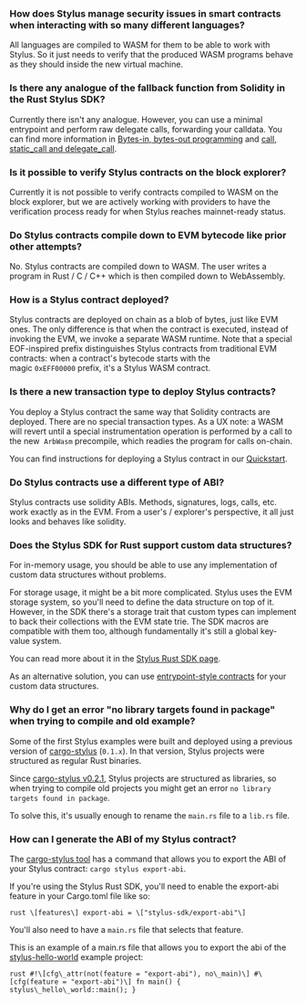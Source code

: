 ### How does Stylus manage security issues in smart contracts when interacting with so many different languages?

All languages are compiled to WASM for them to be able to work with Stylus. So it just needs to verify that the produced WASM programs behave as they should
inside the new virtual machine.

### Is there any analogue of the fallback function from Solidity in the Rust Stylus SDK?

Currently there isn't any analogue. However, you can use a minimal entrypoint and perform raw delegate calls, forwarding your calldata. You can find more
information in [Bytes-in, bytes-out programming](https://docs.arbitrum.io/stylus/reference/rust-sdk-guide#bytes-in-bytes-out-programming) and
[call, static_call and delegate_call](https://docs.arbitrum.io/stylus/reference/rust-sdk-guide#call-static_call-and-delegate_call).

### Is it possible to verify Stylus contracts on the block explorer?

Currently it is not possible to verify contracts compiled to WASM on the block explorer, but we are actively working with providers to have the verification
process ready for when Stylus reaches mainnet-ready status.

### Do Stylus contracts compile down to EVM bytecode like prior other attempts?

No. Stylus contracts are compiled down to WASM. The user writes a program in Rust / C / C++ which is then compiled down to WebAssembly.

### How is a Stylus contract deployed?

Stylus contracts are deployed on chain as a blob of bytes, just like EVM ones. The only difference is that when the contract is executed, instead of invoking
the EVM, we invoke a separate WASM runtime. Note that a special EOF-inspired prefix distinguishes Stylus contracts from traditional EVM contracts: when a
contract's bytecode starts with the magic `0xEFF00000` prefix, it's a Stylus WASM contract.

### Is there a new transaction type to deploy Stylus contracts?

You deploy a Stylus contract the same way that Solidity contracts are deployed. There are no special transaction types. As a UX note: a WASM will revert until a
special instrumentation operation is performed by a call to the new  `ArbWasm` precompile, which readies the program for calls on-chain.

You can find instructions for deploying a Stylus contract in our
[Quickstart](https://docs.arbitrum.io/stylus/stylus-quickstart#checking-your-stylus-project-is-valid).

### Do Stylus contracts use a different type of ABI?

Stylus contracts use solidity ABIs. Methods, signatures, logs, calls, etc. work exactly as in the EVM. From a user's / explorer's perspective, it all just looks
and behaves like solidity.

### Does the Stylus SDK for Rust support custom data structures?

For in-memory usage, you should be able to use any implementation of custom data structures without problems.

For storage usage, it might be a bit more complicated. Stylus uses the EVM storage system, so you'll need to define the data structure on top of it. However, in
the SDK there's a storage trait that custom types can implement to back their collections with the EVM state trie. The SDK macros are compatible with them too,
although fundamentally it's still a global key-value system.

You can read more about it in the [Stylus Rust SDK page](https://docs.arbitrum.io/stylus/reference/rust-sdk-guide#storage).

As an alternative solution, you can use [entrypoint-style contracts](https://docs.arbitrum.io/stylus/reference/rust-sdk-guide#bytes-in-bytes-out-programming)
for your custom data structures.

### Why do I get an error "no library targets found in package" when trying to compile and old example?

Some of the first Stylus examples were built and deployed using a previous version of [cargo-stylus](https://github.com/OffchainLabs/cargo-stylus) (`0.1.x`). In
that version, Stylus projects were structured as regular Rust binaries.

Since [cargo-stylus v0.2.1](https://github.com/OffchainLabs/cargo-stylus/releases/tag/v0.2.1), Stylus projects are structured as libraries, so when trying to
compile old projects you might get an error `no library targets found in package`.

To solve this, it's usually enough to rename the `main.rs` file to a `lib.rs` file.

### How can I generate the ABI of my Stylus contract?

The [cargo-stylus tool](https://github.com/OffchainLabs/cargo-stylus/tree/main#exporting-solidity-abis) has a command that allows you to export the ABI of your
Stylus contract: `cargo stylus export-abi`.

If you're using the Stylus Rust SDK, you'll need to enable the export-abi feature in your Cargo.toml file like so:

`rust \[features\] export-abi = \["stylus-sdk/export-abi"\] `

You'll also need to have a `main.rs` file that selects that feature.

This is an example of a main.rs file that allows you to export the abi of the [stylus-hello-world](https://github.com/OffchainLabs/stylus-hello-world) example
project:

`rust #!\[cfg\_attr(not(feature = "export-abi"), no\_main)\] #\[cfg(feature = "export-abi")\] fn main() { stylus\_hello\_world::main(); } `
